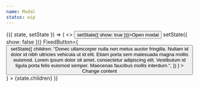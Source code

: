```yaml
---
name: Modal
status: wip
---
```


<Playground title="Variable text size">
  <State
    initial={{
      children:
        "Lorem ipsum dolor sit amet, consectetur adipiscing elit. Cras justo odio, dapibus ac facilisis in, egestas eget quam. Etiam porta sem malesuada magna mollis euismod. Maecenas faucibus mollis interdum. Aenean eu leo quam. Pellentesque ornare sem lacinia quam venenatis vestibulum. Fusce dapibus, tellus ac cursus commodo, tortor mauris condimentum nibh, ut fermentum massa justo sit amet risus. Nulla vitae elit libero, a pharetra augue.",
      show: false,
    }}
  >
    {({ state, setState }) => (
      <>
        <Button onClick={() => setState({ show: true })}>Open modal</Button>
        <Modal
          title="Tellus Ligula Sit"
          hasLogo
          show={state.show}
          onClose={() => setState({ show: false })}
          FixedButton={
            <Button
              block
              width="100%"
              onClick={() =>
                setState({
                  children:
                    "Donec ullamcorper nulla non metus auctor fringilla. Nullam id dolor id nibh ultricies vehicula ut id elit. Etiam porta sem malesuada magna mollis euismod. Lorem ipsum dolor sit amet, consectetur adipiscing elit. Vestibulum id ligula porta felis euismod semper. Maecenas faucibus mollis interdum.",
                })
              }
            >
              Change content
            </Button>
          }
        >
          {state.children}
        </Modal>
      </>
    )}
  </State>
</Playground>
